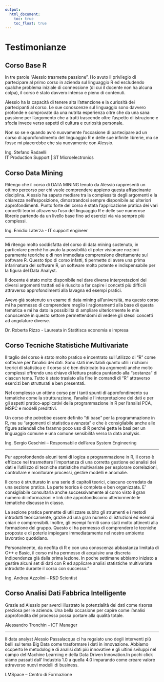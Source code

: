 ```yaml
---
output:
  html_document: 
    toc: true
    toc_float: true
---
```


<link rel="stylesheet" href="styles.css" type="text/css">


# Testimonianze

## Corso Base R

In tre parole "Alessio trasmette passione". Ho avuto il privilegio di partecipare al primo corso in azienda sul linguaggio R ed escludendo qualche problema iniziale di connessione (di cui il docente non ha alcuna colpa), il corso è stato davvero intenso e pieno di contenuti.

Alessio ha la capacità di tenere alta l'attenzione e la curiosità dei partecipanti al corso. Le sue conoscenze sul linguaggio sono davvero profonde e comprovate da una nutrita esperienza oltre che da una sana passione per l'argomento che a tratti trascende oltre l'aspetto di istruzione e sfocia invece verso aspetti di cultura e curiosità personale.

Non so se e quando avrò nuovamente l'occasione di partecipare ad un corso di approfondimento del linguaggio R e delle sue infinite librerie, ma se fosse mi piacerebbe che sia nuovamente con Alessio.

Ing. Stefano Radaelli <br>
IT Production Support | ST Microelectronics

## Corso Data Mining

Ritengo che il corso di DATA MINING tenuto da Alessio rappresenti un ottimo percorso per chi vuole comprendere appieno questa affascinante disciplina. 
Alessio ha saputo mediare tra la complessità degli argomenti e la chiarezza nell'esposizione, dimostrandosi sempre disponibile ad ulteriori approfondimenti.
Punto forte del corso è stata l'applicazione pratica dei vari concetti teorici attraverso l'uso del linguaggio R e delle sue numerose librerie partendo da un livello base fino ad esercizi via via sempre più complessi.

Ing. Emidio Laterza - IT support engineer

---

Mi ritengo molto soddisfatta del corso di data mining sostenuto, in particolare perché ho avuto la possibilità di poter visionare nozioni puramente teoriche e di non immediata comprensione direttamente sul software R. Questo tipo di corso infatti, ti permette di avere una prima infarinatura del software R, un software molto potente e indispensabile per la figura del Data Analyst.

Il docente è stato molto disponibile nel dare diverse interpretazioni dei diversi argomenti trattati ed è riuscito a far capire i concetti più difficili attraverso approfondimenti alla lavagna ed esempi pratici.

Avevo già sostenuto un esame di data mining all’università, ma questo corso mi ha permesso di comprendere meglio i ragionamenti alla base di questa tematica e mi ha dato la possibilità di ampliare ulteriormente le mie conoscenze in questo settore permettendomi di vedere gli stessi concetti ad angolature diverse.

Dr. Roberta Rizzo - Laureata in Statitisca economia e impresa


## Corso Tecniche Statistiche Multivariate

Il taglio del corso è stato molto pratico e incentrato sull’utilizzo di “R” come software per l’analisi dei dati. Sono stati inevitabili quanto utili i richiami teorici di statistica e il corso si è ben districato tra argomenti anche molto complessi offrendo una chiave di lettura pratica puntando alla “sostanza” di ciascun tema. Tutto è stato traslato alla fine in comandi di “R” attraverso esercizi ben strutturati e ben presentati.

Nel complesso un ottimo corso per i tanti spunti di approfondimento su tematiche come la strutturazione, l’analisi e l’interpretazione dei dati e per gli aspetti pratico-applicativi della programmazione in R per l’analisi PCA, MSPC e modelli predittivi.

Un corso che potrebbe essere definito “di base” per la programmazione in R, ma su “argomenti di statistica avanzata” e che è consigliabile anche alle figure aziendali che faranno poco uso di R perché getta le basi per un linguaggio comune e una comune sensibilità verso la data analysis.

Ing. Sergio Ceschini – Responsabile dell’area System Engineering

---

Pur approfondendo alcuni temi di logica e programmazione in R, il corso è efficace nel trasmettere l’importanza di una corretta gestione ed analisi dei dati e l’utilizzo di tecniche statistiche multivariate per esplorare correlazioni, controllare e monitorare processi, gestire modelli e anomalie.

Il corso è strutturato in una serie di capitoli teorici, ciascuno corredato da una sezione pratica. La parte teorica è completa e ben organizzata. E’ consigliabile consultarla anche successivamente al corso visto il gran numero di informazioni e link che approfondiscono ulteriormente le tematiche discusse in classe.

La sezione pratica permette di utilizzare subito gli strumenti e i metodi introdotti teoricamente, grazie ad una gran numero di istruzioni ed esempi chiari e comprensibili. Inoltre, gli esempi forniti sono stati molto attinenti alla formazione del gruppo. Questo ci ha permesso di comprendere le tecniche proposte e di poterle impiegare immediatamente nel nostro ambiente lavorativo quotidiano.

Personalmente, da neofita di R e con una conoscenza abbastanza limitata di C++ e Basic, il corso mi ha permesso di acquisire una discreta indipendenza già dalla prima lezione. In poche settimane abbiamo iniziato a gestire alcuni set di dati con R ed applicare analisi statistiche multivariate introdotte durante il corso con successo.”

Ing. Andrea Azzolini – R&D Scientist

## Corso Analisi Dati Fabbrica Intelligente

Grazie ad Alessio per averci illustrato le potenzialità dei dati come risorsa preziosa per le aziende. Una bella occasione per capire come l’analisi approfondita del processo possa portare alla qualità totale.

Alessandro Tronchin –  ICT Manager

---

Il data analyst Alessio Passalacqua ci ha regalato uno degli interventi più belli sul tema Big Data come trasformare i dati in innovazione. Abbiamo scoperto le metodologie di analisi dati più innovative e gli ultimi sviluppi nel campo del Machine Learning e della Data Driven Innovation.In pochi click siamo passati dall’ Industria 1.0 a quella 4.0 imparando come creare valore attraverso nuovi modelli di business.

LMSpace – Centro di Formazione